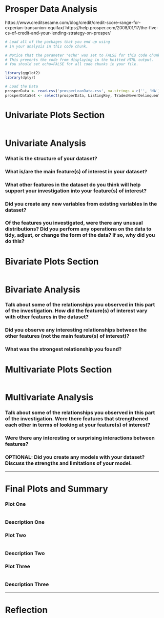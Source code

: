 Prosper Data Analysis
========================================================

https://www.creditsesame.com/blog/credit/credit-score-range-for-experian-transunion-equifax/
https://help.prosper.com/2008/01/17/the-five-cs-of-credit-and-your-lending-strategy-on-prosper/

```r
# Load all of the packages that you end up using
# in your analysis in this code chunk.

# Notice that the parameter "echo" was set to FALSE for this code chunk.
# This prevents the code from displaying in the knitted HTML output.
# You should set echo=FALSE for all code chunks in your file.

library(ggplot2)
library(dplyr)
```

```r
# Load the Data
prosperData <- read.csv('prosperLoanData.csv', na.strings = c('', 'NA'))
prosperDataSet <- select(prosperData, ListingKey, TradesNeverDelinquent..percentage., CreditScoreRangeLower, CreditScoreRangeUpper, TotalInquiries, PublicRecordsLast10Years, BankcardUtilization, DebtToIncomeRatio, IsBorrowerHomeowner, LoanStatus, Occupation, ProsperScore, BorrowerState, ListingCategory..numeric., EmploymentStatus, EmploymentStatusDuration, LoanOriginationQuarter)
```

# Univariate Plots Section
```r

```

# Univariate Analysis

### What is the structure of your dataset?

### What is/are the main feature(s) of interest in your dataset?

### What other features in the dataset do you think will help support your investigation into your feature(s) of interest?

### Did you create any new variables from existing variables in the dataset?

### Of the features you investigated, were there any unusual distributions? Did you perform any operations on the data to tidy, adjust, or change the form of the data? If so, why did you do this?



# Bivariate Plots Section
```r

```

# Bivariate Analysis

### Talk about some of the relationships you observed in this part of the investigation. How did the feature(s) of interest vary with other features in the dataset?

### Did you observe any interesting relationships between the other features (not the main feature(s) of interest)?

### What was the strongest relationship you found?




# Multivariate Plots Section

```r

```

# Multivariate Analysis

### Talk about some of the relationships you observed in this part of the investigation. Were there features that strengthened each other in terms of looking at your feature(s) of interest?

### Were there any interesting or surprising interactions between features?

### OPTIONAL: Did you create any models with your dataset? Discuss the strengths and limitations of your model.

------

# Final Plots and Summary

### Plot One
```r

```

### Description One


### Plot Two
```r

```

### Description Two


### Plot Three
```r

```

### Description Three

------

# Reflection
